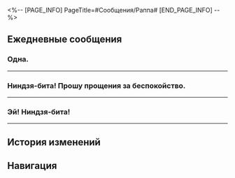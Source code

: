 <%-- [PAGE_INFO]
PageTitle=#Сообщения/Раппа#
[END_PAGE_INFO] --%>
{{Сообщение Инфобокс
|id          = 1317
|Изображение = Персонаж Раппа Иконка.png
|Тип         = Персонаж
|Отправитель = Раппа
|Описание    = Зло будет бито, а справедливость восторжествует!
|Фракция     = Галактический рейнджер
}}

==Ежедневные сообщения==
===Одна.===
{{Сообщения
|условие_получения = 
|текст=
:'''Раппа:''' Одна.
:'''Раппа:''' Две!
:'''Раппа:''' Четыре!!
:'''Раппа:''' Шесть!!!
:'''Раппа:''' [[File:Sticker PPG 18 Slumbernana Monkey 03.png|80px]]
:'''Раппа:''' Ниндзя-бита! Я увидела аж шесть живых сбежавших злых духов!
:{Выбор} Ты до сих пор на Пенаконии?
::'''(Первопроходец):''' Ого, ты всё ещё на Пенаконии?
::'''(Первопроходец):''' Стоп, откуда тут ещё обезьянки?
:{Выбор} Их ещё не бананостребили?
::'''(Первопроходец):''' Их ещё не бананостребили?
:'''Раппа:''' Неужели сюда тоже просочился ядовитый Мир грёз? Я проверю!
:'''Раппа:''' Здесь есть несведущие, что фотографируются с ними. Мне сложно провести лобовую атаку.
:'''Раппа:''' [[File:Sticker PPG 18 Rappa 01.png|80px]]
:'''Раппа:''' О, Великий Лань...
:'''Раппа:''' Я вижу самого крутого ниндзя на свете.
:'''Раппа:''' Нет-нет, целую кучу самых крутых ниндзя на свете!
:{Выбор} Что там такое?
::'''(Первопроходец):''' Что там такое?
:{Выбор} Оказывается, ты не {{MC|ж=самая крутая|м=самый крутой}}!
::'''(Первопроходец):''' Оказывается, ты не {{MC|ж=самая крутая|м=самый крутой}}!
:'''Раппа:''' Ты, наверное, не знаешь, но в свитке «Предел ниндзя» говорится о том, что самый крутой ниндзя на свете некогда обезглавил механического левиафана размером со звезду.
:'''Раппа:''' К сожалению, самый крутой ниндзя погиб, но я никогда не забуду этой героической жертвы...
:'''Раппа:''' Только вот я не понимала, как какой-то там злой ниндзя сумел разрубить пополам самого крутого ниндзя на свете.
:'''Раппа:''' Теперь мне всё понятно.
:'''Раппа:''' Оказывается, самый крутой ниндзя на свете инсценировал свою смерть и пришёл сюда под именем...
:'''Раппа:''' Пространственной зоны воспоминаний «Ф-Е-С»!
:{Выбор} Так ты на аниме-фесте!
:'''(Первопроходец):''' Ф-Е-С? Так ты на аниме-фестивале!
:'''(Первопроходец):''' Тогда не приставай к обезьянкам.
:'''(Первопроходец):''' Это не обезьянки! Это люди!
:'''Раппа:''' Я знала, что самый крутой ниндзя на свете владел техникой клонирования.
:'''Раппа:''' Но здесь почти все ей владеют!
:'''Раппа:''' Неудивительно, что я почувствовала всплеск энергии.
:'''Раппа:''' О, Великий Лань!
:'''Раппа:''' Здесь ещё и староста Деревни Скрытого Моста!
:'''Раппа:''' Хочу взять у него совет по ниндзюцу!
:'''Раппа:''' Удивительно, тут есть ниндзя, владеющий дзюцу «Побег рта»!
:'''Раппа:''' А ещё ниндзюцу «Смерть без одежды»!
:'''Раппа:''' Среди толпы таких выдающихся ниндзя обезьянки не смогут ничего предпринять.
:'''Раппа:''' Не волнуйся, Ниндзя-бита, сначала я попрошу совета у старших!
}}
----

===Ниндзя-бита! Прошу прощения за беспокойство.===
{{Сообщения
|условие_получения = 
|текст=
:'''Раппа:''' Ниндзя-бита! Прошу прощения за беспокойство.
:'''Раппа:''' Ты многое {{MC|ж=повидала|м=повидал}}, путешествуя по вселенной.
:'''Раппа:''' Поэтому мне требуется совет.
:'''Раппа:''' С помощью какой мантры ниндзя можно разрушить мир?
:{Выбор} «Во имя Нанука!»
::'''(Первопроходец):''' «Разрушим мир во имя Нанука!»
::'''(Первопроходец):''' С помощью твоей, она лучше всех!
::'''Раппа:''' Кажется, это противоречит Пути Ниндзя справедливости.
:{Выбор} Тренируйся допоздна...
::'''(Первопроходец):''' Просто тренируйся ежедневно три дня и три ночи допоздна.
::'''Раппа:''' Вот оно что, три дня и три ночи достаточно для изучения техники?..
:'''Раппа:''' Честно говоря, я недавно участвовала в обучении мантре ниндзя для ста ниндзя.
:'''Раппа:''' Все ниндзя подготовили квадратный строй!
:'''Раппа:''' Децибелы кружат голову, но ты не стой!
:'''Раппа:''' Победил - не зазнавайся, проиграл - не ной!
:'''Раппа:''' А не то наставник отправит домой!
:{Выбор} Новая... новая мантра вселенной!
::'''(Первопроходец):''' Так это... новая мантра вселенной!
::'''(Первопроходец):''' Ты с лёгкостью пройдёшь первичный отбор!
:{Выбор} У меня тоже рифмуется!
::'''(Первопроходец):''' С такой рифмой убойной, ты покоришь жюри достойно.
:{Выбор} Ты ведь настоящий герой!
::'''(Первопроходец):''' Ты ведь не кто-то там, а настоящий герой! Герои не пользуются чужой бедой!
:'''(Первопроходец):''' У меня тоже в рифму получилось.
:'''Раппа:''' Я не сомневаюсь в своих силах, но всегда будет кто-то лучше.
:'''Раппа:''' Успех у меня в руках, но наставник просит о большем.
:'''Раппа:''' Неужели финал испытания всегда был где-то поблизости?
:'''Раппа:''' Ох уж эта мантра ниндзя, даже не знаю как быть.
:{Выбор} Ниндзя нечем крыть?
::'''(Первопроходец):''' Ну наконец-то! Ниндзя Хаоса нечем крыть!
:{Выбор} Противник знает, на что давить!
::'''(Первопроходец):''' Противник - способный малый, он знает, на что давить!
:{Выбор} Стоп! Хватит рифмовать!
::'''(Первопроходец):''' Стоп! Ещё одна рифма, и я упаду в обморок.
:'''Раппа:''' Не бойся преград, они не смогут навредить!
:'''Раппа:''' Иди вперёд, нельзя себя щадить!
:'''Раппа:''' Последняя рифма!
:'''Раппа:''' [[File:Sticker PPG 18 Rappa 03.png|80px]]
}}
----

===Эй! Ниндзя-бита!===
{{Сообщения
|условие_получения = 
|текст=
:'''Раппа:''' Эй! Ниндзя-бита!
:'''Раппа:''' У тебя много разных нингу, злу не скрыться в тёмном углу.
:'''Раппа:''' Но беспокоит ли тебя то, что ты не можешь быстро менять оружие?
:'''Раппа:''' Я создала новое нингу - буду рада, если ты его испытаешь.
:{Выбор} Ты и это умеешь!
::'''(Первопроходец):''' Ого, ты и такое умеешь!
::'''Раппа:''' Не переживай, свои нингу тоже сделала я, поэтому любые риски исключены.
:{Выбор} Ниндзя-бита в деле!
::'''(Первопроходец):''' Ниндзя-бита в деле!
:'''Раппа:''' В мире ниндзя необходимо обращать внимание на четыре неразделимых аспекта: тело, оружие, речь, мысли.
:'''Раппа:''' Нингу должно быть отлито согласно ниндзюцу, остужено согласно духу ниндзя, и использоваться согласно технике ниндзя.
:'''Раппа:''' Твой клич ниндзя о нарушении правил так впечатлил меня.
:'''Раппа:''' Именно он вдохновил меня на создание этого нингу.
:{Выбор} Клич ниндзя?
::'''(Первопроходец):''' Клич ниндзя? Ты про «правила для того, чтобы их нарушать»?
::'''(Первопроходец):''' Звучит настораживающе.
:{Выбор} Звучит настораживающе.
::'''(Первопроходец):''' Правила для того, чтобы их нарушать.
::'''(Первопроходец):''' У меня плохое предчувствие.
:'''Раппа:''' Огнестрельное оружие типа «Бита», стреляет краской.
:'''Раппа:''' ...Многофункциональное нингу!
:'''Раппа:''' В рукоятке биты скрыт переключатель, а открутишь крышку в форме шляпы - найдёшь видоискатель.
:'''Раппа:''' ...Ниндзя-этикет!
:'''Раппа:''' Посмотри в прицел - увидишь яркие флаги. Для погружения в битву нам достаточно отваги.
:'''Раппа:''' ...Сказочный мир!
:'''Раппа:''' Огонёк играет на верхушке биты. Внутри краска ждёт, когда будет разлита.
:'''Раппа:''' ...Огненная ниндзя-краска!
:'''Раппа:''' Для атаки пылающей битой взмахни - огненная печать активируется внутри!
:{Выбор} Да начнётся шоу!
::'''(Первопроходец):''' Атмосфера уже то что надо. Да начнётся шоу!
:{Выбор} Я смогу в одиночку победить восьмерых!
::'''(Первопроходец):''' Теперь я смогу победить восьмерых в одиночку!
:'''Раппа:''' Специально созданный спусковой крючок реагирует на твой клич.
:'''Раппа:''' Прицелься во вражеского ниндзя и для выстрела произнеси свой клич!
:'''Раппа:''' Ниндзюцу Освоения звёздного потока, да услышит мир музыку охотника!
:'''Раппа:''' Ниндзя-бита, покричи и проверь, чувствуешь ли ты ещё больше силы ниндзя.
:'''Раппа:''' [[File:Sticker PPG 18 Rappa 02.png|80px]]
}}
----

==История изменений==
{{История изменений|2.7}}

==Навигация==
{{Сообщения Навбокс}}